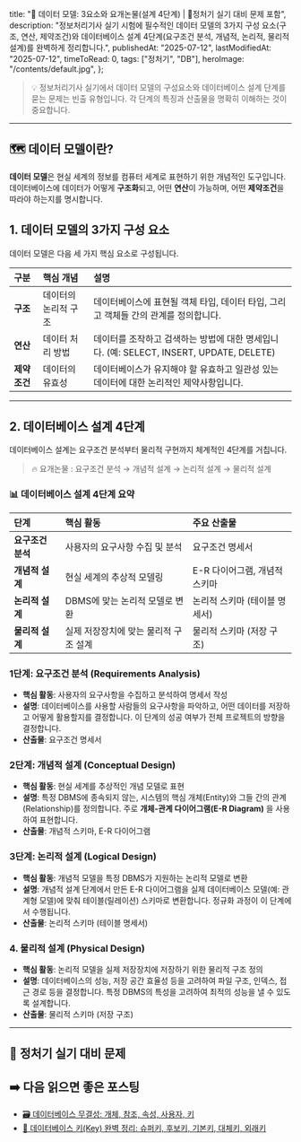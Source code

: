 
  title:
    "💾 데이터 모델: 3요소와 요개논물(설계 4단계) | 🚀정처기 실기 대비 문제 포함",
  description:
    "정보처리기사 실기 시험에 필수적인 데이터 모델의 3가지 구성 요소(구조, 연산, 제약조건)와 데이터베이스 설계 4단계(요구조건 분석, 개념적, 논리적, 물리적 설계)를 완벽하게 정리합니다.",
  publishedAt: "2025-07-12",
  lastModifiedAt: "2025-07-12",
  timeToRead: 0,
  tags: ["정처기", "DB"],
  heroImage: "/contents/default.jpg",
};

> 💡 정보처리기사 실기에서 데이터 모델의 구성요소와 데이터베이스 설계 단계를 묻는 문제는 빈출 유형입니다. 각 단계의 특징과 산출물을 명확히 이해하는 것이 중요합니다.

---

## 🗺️ 데이터 모델이란?

**데이터 모델**은 현실 세계의 정보를 컴퓨터 세계로 표현하기 위한 개념적인 도구입니다. 데이터베이스에 데이터가 어떻게 **구조화**되고, 어떤 **연산**이 가능하며, 어떤 **제약조건**을 따라야 하는지를 명시합니다.

## 1. 데이터 모델의 3가지 구성 요소

데이터 모델은 다음 세 가지 핵심 요소로 구성됩니다.

| 구분         | **핵심 개념**        | **설명**                                                                                |
| :----------- | :------------------- | :-------------------------------------------------------------------------------------- |
| **구조**     | 데이터의 논리적 구조 | 데이터베이스에 표현될 객체 타입, 데이터 타입, 그리고 객체들 간의 관계를 정의합니다.     |
| **연산**     | 데이터 처리 방법     | 데이터를 조작하고 검색하는 방법에 대한 명세입니다. (예: SELECT, INSERT, UPDATE, DELETE) |
| **제약조건** | 데이터의 유효성      | 데이터베이스가 유지해야 할 유효하고 일관성 있는 데이터에 대한 논리적인 제약사항입니다.  |

---

## 2. 데이터베이스 설계 4단계

데이터베이스 설계는 요구조건 분석부터 물리적 구현까지 체계적인 4단계를 거칩니다.

> 🔥 요개논물 : 요구조건 분석 → 개념적 설계 → 논리적 설계 → 물리적 설계

### 📊 데이터베이스 설계 4단계 요약

| 단계              | 핵심 활동                             | 주요 산출물                   |
| :---------------- | :------------------------------------ | :---------------------------- |
| **요구조건 분석** | 사용자의 요구사항 수집 및 분석        | 요구조건 명세서               |
| **개념적 설계**   | 현실 세계의 추상적 모델링             | E-R 다이어그램, 개념적 스키마 |
| **논리적 설계**   | DBMS에 맞는 논리적 모델로 변환        | 논리적 스키마 (테이블 명세서) |
| **물리적 설계**   | 실제 저장장치에 맞는 물리적 구조 설계 | 물리적 스키마 (저장 구조)     |

### **1단계: 요구조건 분석 (Requirements Analysis)**

- **핵심 활동**: 사용자의 요구사항을 수집하고 분석하여 명세서 작성
- **설명**: 데이터베이스를 사용할 사람들의 요구사항을 파악하고, 어떤 데이터를 저장하고 어떻게 활용할지를 결정합니다. 이 단계의 성공 여부가 전체 프로젝트의 방향을 결정합니다.
- **산출물**: 요구조건 명세서

### **2단계: 개념적 설계 (Conceptual Design)**

- **핵심 활동**: 현실 세계를 추상적인 개념 모델로 표현
- **설명**: 특정 DBMS에 종속되지 않는, 시스템의 핵심 개체(Entity)와 그들 간의 관계(Relationship)를 정의합니다. 주로 **개체-관계 다이어그램(E-R Diagram)** 을 사용하여 표현합니다.
- **산출물**: 개념적 스키마, E-R 다이어그램

### **3단계: 논리적 설계 (Logical Design)**

- **핵심 활동**: 개념적 모델을 특정 DBMS가 지원하는 논리적 모델로 변환
- **설명**: 개념적 설계 단계에서 만든 E-R 다이어그램을 실제 데이터베이스 모델(예: 관계형 모델)에 맞춰 테이블(릴레이션) 스키마로 변환합니다. 정규화 과정이 이 단계에서 수행됩니다.
- **산출물**: 논리적 스키마 (테이블 명세서)

### **4. 물리적 설계 (Physical Design)**

- **핵심 활동**: 논리적 모델을 실제 저장장치에 저장하기 위한 물리적 구조 정의
- **설명**: 데이터베이스의 성능, 저장 공간 효율성 등을 고려하여 파일 구조, 인덱스, 접근 경로 등을 결정합니다. 특정 DBMS의 특성을 고려하여 최적의 성능을 낼 수 있도록 설계합니다.
- **산출물**: 물리적 스키마 (저장 구조)

---

## 📝 정처기 실기 대비 문제

<ProblemAnswer
  problem="데이터 모델을 구성하는 3가지 요소를 쓰시오."
  correctAnswer="구조, 연산, 제약조건"
/>

<ProblemAnswer
  problem="데이터베이스 설계 단계 중, E-R 다이어그램을 사용하여 현실 세계를 추상적인 모델로 표현하는 단계는 무엇인가?"
  correctAnswer="개념적 설계"
/>

<ProblemAnswer
  problem="데이터베이스 설계 단계 중, 특정 DBMS에 맞춰 테이블 스키마를 설계하고 정규화를 수행하는 단계는 무엇인가?"
  correctAnswer="논리적 설계"
/>

<ProblemAnswer
  problem="데이터베이스 설계 단계를 순서대로 나열하시오."
  correctAnswer="요구조건 분석 → 개념적 설계 → 논리적 설계 → 물리적 설계"
/>

## ➡️ 다음 읽으면 좋은 포스팅

- [🗃️ 데이터베이스 무결성: 개체, 참조, 속성, 사용자, 키](/ko/blog/data-integrity-for-exam)
- [🔑 데이터베이스 키(Key) 완벽 정리: 슈퍼키, 후보키, 기본키, 대체키, 외래키](/ko/blog/db-key-for-exam)
